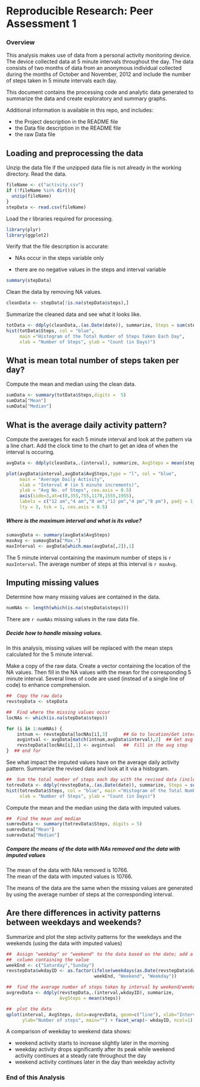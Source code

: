 # Reproducible Research: Peer Assessment 1

### Overview

This analysis makes use of data from a personal activity monitoring
device. The device collected data at 5 minute intervals throughout the
day. The data consists of two months of data from an anonymous
individual collected during the months of October and November, 2012
and include the number of steps taken in 5 minute intervals each day.

This document contains the processing code and analytic data generated to summarize the data and create exploratory and summary graphs. 

Additional information is available in this repo, and includes:

+ the Project description in the README file
+ the Data file description in the README file
+ the raw Data file


## Loading and preprocessing the data


Unzip the data file if the unzipped data file is not already in the working directory.  Read the data.

```r
fileName <- c("activity.csv")
if (!fileName %in% dir()){
  unzip(fileName)
} 
stepData <- read.csv(fileName) 

```

Load the r libraries required for processing.

```r
library(plyr)
library(ggplot2)
```

Verify that the file description is accurate:

+ NAs occur in the steps variable only

+ there are no negative values in the steps and interval variable

```r
summary(stepData)
```

Clean the data by removing NA values.

```r
cleanData <- stepData[!is.na(stepData$steps),]
```

Summarize the cleaned data and see what it looks like.

```r
totData <- ddply(cleanData,.(as.Date(date)), summarize, Steps = sum(steps))
hist(totData$Steps, col = "blue",
     main ="Histogram of the Total Number of Steps Taken Each Day",
     xlab = "Number of Steps", ylab = "Count (in Days)")
```


## What is mean total number of steps taken per day?


Compute the mean and median using the clean data.

```r
sumData <- summary(totData$Steps,digits =  5)
sumData["Mean"]
sumData["Median"]
```


## What is the average daily activity pattern?


Compute the averages for each 5 minute interval and look at the pattern via a line chart.  Add the clock time to the chart to get an idea of when the interval is occuring.


```r
avgData <- ddply(cleanData,.(interval), summarize, AvgSteps = mean(steps))

plot(avgData$interval,avgData$AvgSteps,type = "l", col = "blue",
     main = "Average Daily Activity",
     xlab = "Interval # (in 5 minute increments)",
     ylab = "Avg No. of Steps", cex.axis = 0.5)
     axis(side=3,at=c(0,355,755,1178,1555,1955), 
     labels = c("12 am","4 am","8 am","12 pm","4 pm","8 pm"), padj = 1,
     lty = 3, tck = 1, cex.axis = 0.5)
```

#####  Where is the maximum interval and what is its value?

```r
sumavgData <- summary(avgData$AvgSteps)
maxAvg <- sumavgData["Max."]
maxInterval <- avgData[which.max(avgData[,2]),1]
```

The 5 minute interval containing the maximum number of steps is `r maxInterval`.  The average number of steps at this interval is `r maxAvg`.



## Imputing missing values


Determine how many missing values are contained in the data.

```r
numNAs <- length(which(is.na(stepData$steps)))
```

There are `r numNAs` missing values in the raw data file.

##### Decide how to handle missing values.

In this analysis, missing values will be replaced with the mean steps calculated for the 5 minute interval. 

Make a copy of the raw data.  Create a vector containing the location of the NA values.  Then fill in the NA values with the mean for the corresponding 5 minute interval.  Several lines of code are used (instead of a single line of code) to enhance comprehension.

```r
##  Copy the raw data
revstepData <- stepData

##  Find where the missing values occur 
locNAs <- which(is.na(stepData$steps))

for (i in 1:numNAs) {
    intnum <- revstepData[locNAs[i],3]      ## Go to location/Get interval number
    avgintval <- avgData[match(intnum,avgData$interval),2]  ## Get avg step @ int
    revstepData[locNAs[i],1] <- avgintval   ##  Fill in the avg step
}  ## end for
```

See what impact the imputed values have on the average daily activity pattern.  Summarize the revised data and look at it via a histogram.


```r
##  Sum the total number of steps each day with the revised data (including avgs)
totrevData <- ddply(revstepData,.(as.Date(date)), summarize, Steps = sum(steps))
hist(totrevData$Steps, col = "blue", main ="Histogram of the Total Number of Steps Taken Each Day",
     xlab = "Number of Steps", ylab = "Count (in Days)")

```

Compute the mean and the median using the data with imputed values.
```r
##  Find the mean and median
sumrevData <- summary(totrevData$Steps, digits = 5)
sumrevData["Mean"]
sumrevData["Median"]
```


##### Compare the means of the data with NAs removed and the data with imputed values

The mean of the data with NAs removed is 10766.  
The mean of the data with imputed values is 10766.

The means of the data are the same when the missing values are generated by using the average number of steps at the corresponding interval.


## Are there differences in activity patterns between weekdays and weekends?

Summarize and plot the step activity patterns for the weekdays and the weekends (using the data with imputed values)

```r
##  Assign "weekday" or "weekend" to the data based on the date; add a new
##  column containing the value
weekEnd <- c("Saturday","Sunday")
revstepData$wkdayID <- as.factor(ifelse(weekdays(as.Date(revstepData$date)) %in%
                                 weekEnd, "Weekend", "Weekday"))

##  find the average number of steps taken by interval by weekend/weekday
avgrevData <- ddply(revstepData,.(interval,wkdayID), summarize,
                    AvgSteps = mean(steps))

##  plot the data
qplot(interval, AvgSteps, data=avgrevData, geom=c("line"), xlab="Interval", 
      ylab="Number of steps", main="") + facet_wrap(~ wkdayID, ncol=1)


```

A comparison of weekday to weekend data shows:

*   weekend activity starts to increase slightly later in the morning
*   weekday activity drops significantly after its peak while weekend activity continues at a steady rate throughout the day
*   weekend activity continues later in the day than weekday activity


###  End of this Analysis